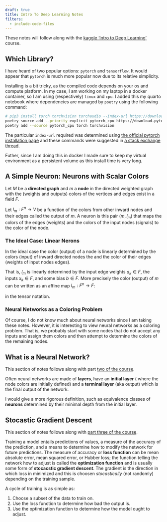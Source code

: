```yaml
---
draft: true
title: Intro To Deep Learning Notes
filters:
  - include-code-files
---
```



These notes will follow along with the [kaggle 'Intro to Deep Learning'](https://www.kaggle.com/learn/intro-to-deep-learning)
course. 


## Which Library?

I have heard of two popular options: ``pytorch`` and ``tensorflow``. It would
appear that ``pytorch`` is much more popular now due to its relative 
simplicity.

Installing is a bit tricky, as the compiled code depends on your os and compute
platform. In my case, I am working on my laptop in a docker container, so I
am using (respectively) ``linux`` and ``cpu``. I added this my quarto notebook
where dependencies are managed by ``poetry`` using the following command:

```sh
# pip3 install torch torchvision torchaudio --index-url https://download.pytorch.org/whl/cpu
poetry source add --priority explicit pytorch_cpu https://download.pytorch.org/whl/cpu
poetry add --source pytorch_cpu torch torchvision
```

The particular ``index-url`` required was determined using [the official pytorch installation page](
https://pytorch.org/get-started/locally/) and these commands were suggested in 
[a stack exchange thread](https://stackoverflow.com/questions/59158044/installing-a-specific-pytorch-build-f-e-cpu-only-with-poetry).

Futher, since I am doing this in docker I made sure to keep my virtual 
environment as a persistent volume as this install time is very long.


## A Simple Neuron: Neurons with Scalar Colors

Let $M$ be a **directed graph** and $m$ a **node** in the directed weighted 
graph with the (weights and outputs) colors of the vertices and edges exist in 
a field $F$.

Let $l_m: F^n \to V$ be a function of the colors from other inward nodes and 
their edges called the output of $m$. A neuron is this pair $(m, l_m)$ that 
maps the colors of the edges (weights) and the colors of the input nodes 
(signals) to the color of the node.


### The Ideal Case: Linear Nerons

In the ideal case the color (output) of a node is linearly determined by the 
colors (input) of inward directed nodes the and the color of their edges 
(weights of input nodes edges).

That is, $l_m$ is linearly determined by the input edge weights $a_k \in F$,
the inputs $x_k \in F$, and some bias $b \in F$. 
More precisely the color (output) of $m$ can be written as an affine map 
$l_m: F^n \to F$:

\begin{equation}
  L_m: x \mapsto a_kx_k + b
\end{equation}

in the tensor notation. 


### Neural Networks as a Coloring Problem

Of course, I do not know much about neural networks since I am taking these 
notes. However, it is interesting to view neural networks as a coloring 
problem. That is, we probably start with some nodes that do not accept any 
inputs and assign them colors and then attempt to determine the colors of the 
remaining nodes.



## What is a Neural Network?

This section of notes follows along with part [two of the course](
https://www.kaggle.com/code/ryanholbrook/deep-neural-networks). 

Often neural networks are made of **layers**, have an **initial layer** (
where the node colors are initially defined) and a **terminal layer** (aka 
output) which is the final output of the network. 

I would give a more rigorous definition, such
as equivalence classes of **neurons** determined by their minimal depth from 
the initial layer. 



## Stocastic Gradient Descent

This section of notes follows along with [part three of the course](
https://www.kaggle.com/code/ryanholbrook/stochastic-gradient-descent).

Training a model entails predictions of values, a measure of the accuracy of 
the prediction, and a means to determine how to modify the network for future 
predictions. The measure of accuracy or **loss function** can be mean absolute 
error, mean squared error, or Hubber loss; the function telling the network how
to adjust is called the **optimization function** and is usually some form of
**stocacstic gradient descent**. The gradient is the direction in which loss in
minimized and this is choosen *stocastically* (not randomly) depending on the 
training sample. 

A cycle of training is as simple as:

1. Choose a subset of the data to train on.
2. Use the loss function to determine how bad the output is.
3. Use the optimization function to determine how the model ought to adjust.

